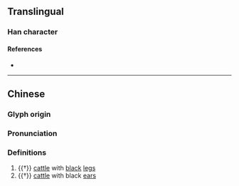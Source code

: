 {{character info}}
==Translingual==

===Han character===
{{Han char|rn=93|rad=牛|as=08|sn=12|four=29512|canj=HQFQU|ids=⿰牜卷}}

====References====
* {{Han ref|kx=0702.110|dkj=20059|dj=1115.160|hdz=31814.040|uh=7288|ud=29320|bh=DA68|bd=55912}}

----

==Chinese==
{{zh-forms}}

===Glyph origin===
{{Han etym}}

===Pronunciation===
{{zh-pron
|m=quán
|mc=y
|oc=y
|cat=n
}}

===Definitions===
{{zh-hanzi}}

# {{†}} [[cattle]] with [[black]] [[leg]]s
# {{†}} [[cattle]] with black [[ear]]s